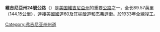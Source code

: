 {{Multiple issues|
{{Unreferenced|time=2021-12-09T07:54:14+00:00}}
{{Expand language|1=en|time=2022-06-14T02:52:08+00:00}}
}}
'''維吉尼亞州24號公路'''（{{lang-en|Virginia State Highway 24}}）是[[美国|美国]][[維吉尼亞州|維吉尼亞州]]的重要[[公路|公路]]之一，全长89.57英里（144.15公里），連接[[美國國道60|美國國道60]]及其[[榆蔭道|榆蔭道]]和[[杰弗遜街|杰弗遜街]]。於1933年全線竣工。
[[Category:弗吉尼亚州州道|Category:弗吉尼亚州州道]]
{{Virginia-road-stub}}